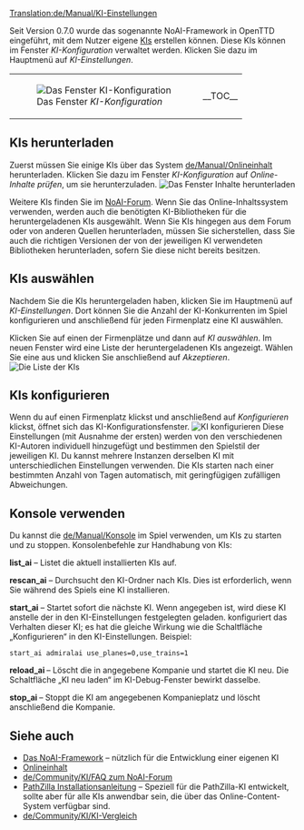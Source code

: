 [[Translation:de/Manual/KI-Einstellungen]]
{{de/Manual/Inhaltsverzeichnis}}

Seit Version 0.7.0 wurde das sogenannte NoAI-Framework in OpenTTD eingeführt, mit dem Nutzer eigene [[de/Development/Script/Main Page|KIs]] erstellen können. Diese KIs können im Fenster ''KI-Konfiguration'' verwaltet werden. Klicken Sie dazu im Hauptmenü auf ''KI-Einstellungen''.
{|
|[[File:en/Manual/AIsettings empty.png|frame|none|Das Fenster ''KI-Konfiguration'']]
|__TOC__
|}
==KIs herunterladen==
Zuerst müssen Sie einige KIs über das System [[de/Manual/Onlineinhalt]] herunterladen. Klicken Sie dazu im Fenster ''KI-Konfiguration'' auf ''Online-Inhalte prüfen'', um sie herunterzuladen.
[[File:en/Manual/Downloading AI.png|frame|none|Das Fenster ''Inhalte herunterladen'']]

Weitere KIs finden Sie im [http://www.tt-forums.net/viewforum.php?f=65 NoAI-Forum]. Wenn Sie das Online-Inhaltssystem verwenden, werden auch die benötigten KI-Bibliotheken für die heruntergeladenen KIs ausgewählt. Wenn Sie KIs hingegen aus dem Forum oder von anderen Quellen herunterladen, müssen Sie sicherstellen, dass Sie auch die richtigen Versionen der von der jeweiligen KI verwendeten Bibliotheken herunterladen, sofern Sie diese nicht bereits besitzen.

==KIs auswählen==
Nachdem Sie die KIs heruntergeladen haben, klicken Sie im Hauptmenü auf ''KI-Einstellungen''. Dort können Sie die Anzahl der KI-Konkurrenten im Spiel konfigurieren und anschließend für jeden Firmenplatz eine KI auswählen.

Klicken Sie auf einen der Firmenplätze und dann auf ''KI auswählen''. Im neuen Fenster wird eine Liste der heruntergeladenen KIs angezeigt. Wählen Sie eine aus und klicken Sie anschließend auf ''Akzeptieren''.
[[File:en/Manual/Select AI.png|frame|none|Die Liste der KIs]]

==KIs konfigurieren==
Wenn du auf einen Firmenplatz klickst und anschließend auf ''Konfigurieren'' klickst, öffnet sich das KI-Konfigurationsfenster.
[[File:en/Manual/AI configuration.png|frame|none|KI konfigurieren]]
Diese Einstellungen (mit Ausnahme der ersten) werden von den verschiedenen KI-Autoren individuell hinzugefügt und bestimmen den Spielstil der jeweiligen KI. Du kannst mehrere Instanzen derselben KI mit unterschiedlichen Einstellungen verwenden.
Die KIs starten nach einer bestimmten Anzahl von Tagen automatisch, mit geringfügigen zufälligen Abweichungen.

==Konsole verwenden==
Du kannst die [[de/Manual/Konsole]] im Spiel verwenden, um KIs zu starten und zu stoppen.
Konsolenbefehle zur Handhabung von KIs:

'''list_ai''' – Listet die aktuell installierten KIs auf.

'''rescan_ai''' – Durchsucht den KI-Ordner nach KIs. Dies ist erforderlich, wenn Sie während des Spiels eine KI installieren.

'''start_ai''' ''<ainame> <parameters>'' – Startet sofort die nächste KI. Wenn <ainame> angegeben ist, wird diese KI anstelle der in den KI-Einstellungen festgelegten geladen. <parameters> konfiguriert das Verhalten dieser KI; es hat die gleiche Wirkung wie die Schaltfläche „Konfigurieren“ in den KI-Einstellungen. Beispiel:
 start_ai admiralai use_planes=0,use_trains=1

'''reload_ai <company_slot>''' – Löscht die in <company_slot> angegebene Kompanie und startet die KI neu. Die Schaltfläche „KI neu laden“ im KI-Debug-Fenster bewirkt dasselbe.

'''stop_ai <company_slot>''' – Stoppt die KI am angegebenen Kompanieplatz und löscht anschließend die Kompanie.

==Siehe auch==
*[[de/Entwicklung/Skript/Hauptseite|Das NoAI-Framework]] – nützlich für die Entwicklung einer eigenen KI
*[[de/Manuel/Onlineinhalt|Onlineinhalt]]
*[[de/Community/KI/FAQ zum NoAI-Forum]]
*[http://code.google.com/p/ottd-noai-pathzilla/wiki/Installation PathZilla Installationsanleitung] – Speziell für die PathZilla-KI entwickelt, sollte aber für alle KIs anwendbar sein, die über das Online-Content-System verfügbar sind.
*[[de/Community/KI/KI-Vergleich]]

{{en/Feature|0.7}}